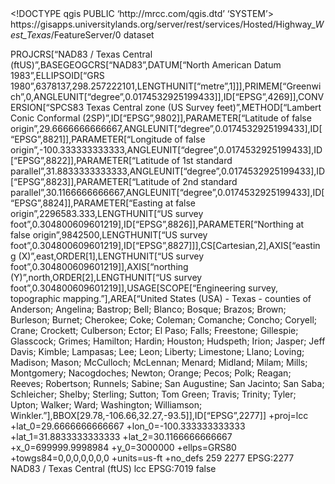 <!DOCTYPE qgis PUBLIC 'http://mrcc.com/qgis.dtd' 'SYSTEM'>
<qgis version="3.32.0-Lima">
  <identifier>https://gisapps.universitylands.org/server/rest/services/Hosted/Highway__West_Texas_/FeatureServer/0</identifier>
  <parentidentifier></parentidentifier>
  <language></language>
  <type>dataset</type>
  <title>Highway (West Texas)</title>
  <abstract></abstract>
  <links>
    <link name="Source" size="" description="" mimeType="" format="" url="https://gisapps.universitylands.org/server/rest/services/Hosted/Highway__West_Texas_/FeatureServer/0" type="WWW:LINK"/>
  </links>
  <dates/>
  <fees></fees>
  <encoding></encoding>
  <crs>
    <spatialrefsys nativeFormat="Wkt">
      <wkt>PROJCRS["NAD83 / Texas Central (ftUS)",BASEGEOGCRS["NAD83",DATUM["North American Datum 1983",ELLIPSOID["GRS 1980",6378137,298.257222101,LENGTHUNIT["metre",1]]],PRIMEM["Greenwich",0,ANGLEUNIT["degree",0.0174532925199433]],ID["EPSG",4269]],CONVERSION["SPCS83 Texas Central zone (US Survey feet)",METHOD["Lambert Conic Conformal (2SP)",ID["EPSG",9802]],PARAMETER["Latitude of false origin",29.6666666666667,ANGLEUNIT["degree",0.0174532925199433],ID["EPSG",8821]],PARAMETER["Longitude of false origin",-100.333333333333,ANGLEUNIT["degree",0.0174532925199433],ID["EPSG",8822]],PARAMETER["Latitude of 1st standard parallel",31.8833333333333,ANGLEUNIT["degree",0.0174532925199433],ID["EPSG",8823]],PARAMETER["Latitude of 2nd standard parallel",30.1166666666667,ANGLEUNIT["degree",0.0174532925199433],ID["EPSG",8824]],PARAMETER["Easting at false origin",2296583.333,LENGTHUNIT["US survey foot",0.304800609601219],ID["EPSG",8826]],PARAMETER["Northing at false origin",9842500,LENGTHUNIT["US survey foot",0.304800609601219],ID["EPSG",8827]]],CS[Cartesian,2],AXIS["easting (X)",east,ORDER[1],LENGTHUNIT["US survey foot",0.304800609601219]],AXIS["northing (Y)",north,ORDER[2],LENGTHUNIT["US survey foot",0.304800609601219]],USAGE[SCOPE["Engineering survey, topographic mapping."],AREA["United States (USA) - Texas - counties of Anderson; Angelina; Bastrop; Bell; Blanco; Bosque; Brazos; Brown; Burleson; Burnet; Cherokee; Coke; Coleman; Comanche; Concho; Coryell; Crane; Crockett; Culberson; Ector; El Paso; Falls; Freestone; Gillespie; Glasscock; Grimes; Hamilton; Hardin; Houston; Hudspeth; Irion; Jasper; Jeff Davis; Kimble; Lampasas; Lee; Leon; Liberty; Limestone; Llano; Loving; Madison; Mason; McCulloch; McLennan; Menard; Midland; Milam; Mills; Montgomery; Nacogdoches; Newton; Orange; Pecos; Polk; Reagan; Reeves; Robertson; Runnels; Sabine; San Augustine; San Jacinto; San Saba; Schleicher; Shelby; Sterling; Sutton; Tom Green; Travis; Trinity; Tyler; Upton; Walker; Ward; Washington; Williamson; Winkler."],BBOX[29.78,-106.66,32.27,-93.5]],ID["EPSG",2277]]</wkt>
      <proj4>+proj=lcc +lat_0=29.6666666666667 +lon_0=-100.333333333333 +lat_1=31.8833333333333 +lat_2=30.1166666666667 +x_0=699999.9998984 +y_0=3000000 +ellps=GRS80 +towgs84=0,0,0,0,0,0,0 +units=us-ft +no_defs</proj4>
      <srsid>259</srsid>
      <srid>2277</srid>
      <authid>EPSG:2277</authid>
      <description>NAD83 / Texas Central (ftUS)</description>
      <projectionacronym>lcc</projectionacronym>
      <ellipsoidacronym>EPSG:7019</ellipsoidacronym>
      <geographicflag>false</geographicflag>
    </spatialrefsys>
  </crs>
  <extent>
    <spatial miny="9929174.41909947991371155" maxx="2364851.07217496633529663" dimensions="2" maxz="0" minx="343847.80480638146400452" maxy="11048553.08584947884082794" crs="EPSG:2277" minz="0"/>
  </extent>
</qgis>

